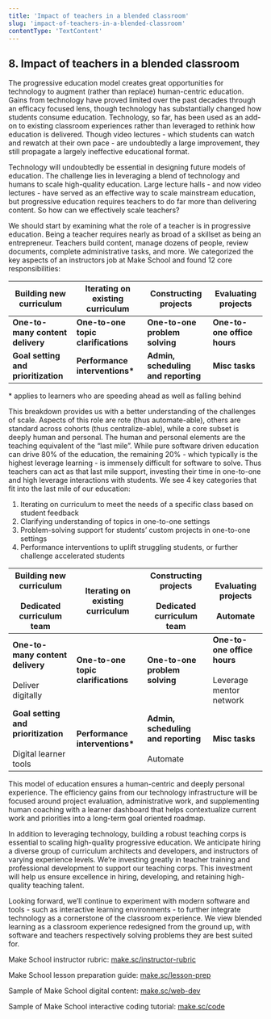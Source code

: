 ```yaml
---
title: 'Impact of teachers in a blended classroom'
slug: 'impact-of-teachers-in-a-blended-classroom'
contentType: 'TextContent'
---
```


## 8. Impact of teachers in a blended classroom

The progressive education model creates great opportunities for technology to augment (rather than
replace) human-centric education. Gains from technology have proved limited over the past decades
through an efficacy focused lens, though technology has substantially changed how students consume
education. Technology, so far, has been used as an add-on to existing classroom experiences rather
than leveraged to rethink how education is delivered. Though video lectures - which students can
watch and rewatch at their own pace - are undoubtedly a large improvement, they still propagate a
largely ineffective educational format.

Technology will undoubtedly be essential in designing future models of education. The challenge lies
in leveraging a blend of technology and humans to scale high-quality education. Large lecture
halls - and now video lectures - have served as an effective way to scale mainstream education, but
progressive education requires teachers to do far more than delivering content. So how can we
effectively scale teachers?

We should start by examining what the role of a teacher is in progressive education. Being a teacher
requires nearly as broad of a skillset as being an entrepreneur. Teachers build content, manage
dozens of people, review documents, complete administrative tasks, and more. We categorized the key
aspects of an instructors job at Make School and found 12 core responsibilities:

| **Building new curriculum**         | **Iterating on existing curriculum** | **Constructing projects**           | **Evaluating projects**     |
| ----------------------------------- | ------------------------------------ | ----------------------------------- | --------------------------- |
| **One-to-many content delivery**    | **One-to-one topic clarifications**  | **One-to-one problem solving**      | **One-to-one office hours** |
| **Goal setting and prioritization** | **Performance interventions\***      | **Admin, scheduling and reporting** | **Misc tasks**              |

\* applies to learners who are speeding ahead as well as falling behind

This breakdown provides us with a better understanding of the challenges of scale. Aspects of this
role are rote (thus automate-able), others are standard across cohorts (thus centralize-able), while
a core subset is deeply human and personal. The human and personal elements are the teaching
equivalent of the “last mile”. While pure software driven education can drive 80% of the education,
the remaining 20% - which typically is the highest leverage learning - is immensely difficult for
software to solve. Thus teachers can act as that last mile support, investing their time in
one-to-one and high leverage interactions with students. We see 4 key categories that fit into the
last mile of our education:

1.  Iterating on curriculum to meet the needs of a specific class based on student feedback
2.  Clarifying understanding of topics in one-to-one settings
3.  Problem-solving support for students’ custom projects in one-to-one settings
4.  Performance interventions to uplift struggling students, or further challenge accelerated
    students

| **Building new curriculum**<br/><br/>Dedicated curriculum team     | **Iterating on existing curriculum** | **Constructing projects**<br/><br/>Dedicated curriculum team | **Evaluating projects**<br/><br/>Automate                    |
| ------------------------------------------------------------------ | ------------------------------------ | ------------------------------------------------------------ | ------------------------------------------------------------ |
| **One-to-many content delivery**<br/><br/>Deliver digitally        | **One-to-one topic clarifications**  | **One-to-one problem solving**                               | **One-to-one office hours**<br/><br/>Leverage mentor network |
| **Goal setting and prioritization**<br/><br/>Digital learner tools | **Performance interventions\***      | **Admin, scheduling and reporting**<br/><br/>Automate        | **Misc tasks**                                               |

This model of education ensures a human-centric and deeply personal experience. The efficiency gains
from our technology infrastructure will be focused around project evaluation, administrative work,
and supplementing human coaching with a learner dashboard that helps contextualize current work and
priorities into a long-term goal oriented roadmap.

In addition to leveraging technology, building a robust teaching corps is essential to scaling
high-quality progressive education. We anticipate hiring a diverse group of curriculum architects
and developers, and instructors of varying experience levels. We’re investing greatly in teacher
training and professional development to support our teaching corps. This investment will help us
ensure excellence in hiring, developing, and retaining high-quality teaching talent.

Looking forward, we’ll continue to experiment with modern software and tools - such as interactive
learning environments - to further integrate technology as a cornerstone of the classroom
experience. We view blended learning as a classroom experience redesigned from the ground up, with
software and teachers respectively solving problems they are best suited for.

Make School instructor rubric: [make.sc/instructor-rubric](http://www.make.sc/instructor-rubric)

Make School lesson preparation guide: [make.sc/lesson-prep](http://www.make.sc/lesson-prep)

Sample of Make School digital content: [make.sc/web-dev](http://www.make.sc/web-dev)

Sample of Make School interactive coding tutorial: [make.sc/code](http://www.make.sc/code)
